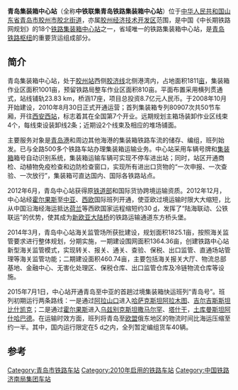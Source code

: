 '''青岛集装箱中心站'''（全称'''中铁联集青岛铁路集装箱中心站'''）位于[[中华人民共和国|中华人民共和国]][[山东省|山东省]][[青岛市|青岛市]][[胶州市|胶州市]][[胶北街道|胶北街道]]，亦属[[胶州经济技术开发区|胶州经济技术开发区]]范围，是中国《中长期铁路网规划》的18个[[中国铁路集装箱中心站|铁路集装箱中心站]]之一，省域唯一的铁路集装箱中心站，是[[青岛铁路枢纽|青岛铁路枢纽]]的重要货运组成部分。

==简介==
青岛集装箱中心站，处于[[胶州站|胶州站]]西侧[[胶济线|胶济线]]北侧港湾内，占地面积1811[[亩|亩]]，集装箱作业区面积1001亩，预留铁路局整车作业区面积810亩。平面布置采用横列贯通式，站线铺轨23.83 km，桥涵17座，项目总投资8.7亿元人民币。于2008年10月开始建设，2010年8月30日正式开通运营；首列集装箱专列80907次共50节车厢，开往[[西安西站|西安西站]]，标志着其在全国第7个开业。远期规划主箱场装卸作业区线束4个，每线束设装卸线2条；近期设2个线束及相应的堆场铺面。

主要服务对象是[[青岛港|青岛港]]和周边其他海港的集装箱铁路车流的储存、编组，班列始发。已与全路500多个铁路车站办理集装箱运输业务。中心站采用车辆号牌和[[集装箱|集装箱]]箱号自动识别系统，集装箱运输车辆可实现不停车进出站；同时，站区开通商检、动植物免疫检查和边防检查窗口，实现所有进出口货物的“一次申报、一次查验、一次放行”，集装箱可直达国内、国际各铁路站点。

2012年6月，青岛中心站获得原[[铁道部|铁道部]]和国际货协跨境运输资质。2012年12月，中心站经[[霍尔果斯|霍尔果斯]]至[[中亚|中亚]]、[[西欧|西欧]]国际班列开通，使亚欧过境运输时限大大缩短，比从中国沿海经海运抵达[[荷兰|荷兰]]等西欧国家运程缩短约30 [[日|d]]，发挥了“陆海联动、公铁联运”的优势，使其成为[[新欧亚大陆桥|新欧亚大陆桥]]的铁路运输通道东方桥头堡。{{参|{{cite|url=http://www.qingdaonews.com/gb/content/2010-08/31/content_8473178.htm|title=省内唯一铁路集装箱中心站在胶州启用|publisher=青岛新闻网|date=2010-08-31|author=任俊峰、张磊、毛新刚、王炳慧}}}}

2014年3月，青岛中心站海关监管场所获批建设，规划面积1825.1亩，按照海关监管要求进行整体规划，分期实施，一期建设围网面积1364.36亩，创建铁路中心站新型海关监管模式，实现转关、报关、通关、查验、保税、出口监管、直通场站管理等海关监管功能；二期建设面积460.74亩，主要包括海关报关大厅、物流总部基地、金融中心、无害化处理区、保税仓库、出口监管仓库及冷链物流仓库等设施。{{参|{{cite|url=http://news.bandao.cn/news_html/201403/20140328/news_20140328_2391708.shtml|title=青岛铁路集装箱中心站海关监管场所落户胶北|publisher=半岛网-半岛都市报|date=2014-03-28|author=王晓婕、李敏娜}}}}

2015年7月1日，中心站开通青岛至中亚的首趟过境集装箱快运班列“青岛号”。班列初期运行两条路线：一是通过[[阿拉山口|阿拉山口]]进入[[哈萨克斯坦|哈萨克斯坦]][[阿拉木图|阿拉木图]]、[[吉尔吉斯斯坦|吉尔吉斯斯坦]][[比什凯克|比什凯克]]；二是通过[[霍尔果斯|霍尔果斯]]进入[[乌兹别克斯坦|乌兹别克斯坦]][[撒马尔罕|撒马尔罕]]、[[塔什干|塔什干]]，[[土库曼斯坦|土库曼斯坦]][[阿什哈巴德|阿什哈巴德]]。在运输时效方面，班列将青岛至[[欧盟|欧盟]]俄东地区的物流时间比海运压缩至约一半。其中，国内运行限定在5 d之内，全列暂定编组货车40辆。{{参|{{cite|url=http://epaper.qingdaonews.com/html/qdrb/20150702/qdrb882353.html|title=青岛至中亚开行过境集装箱班列|publisher=青岛新闻网-青岛日报|date=2015-07-02|author=周建亮}}}}

==参考==
{{RefFoot}}

{{中国铁路集装箱中心站}}
{{青岛交通}}
[[Category:青岛市铁路车站|Category:青岛市铁路车站]]
[[Category:2010年启用的铁路车站|Category:2010年启用的铁路车站]]
[[Category:中国铁路济南局集团车站|Category:中国铁路济南局集团车站]]